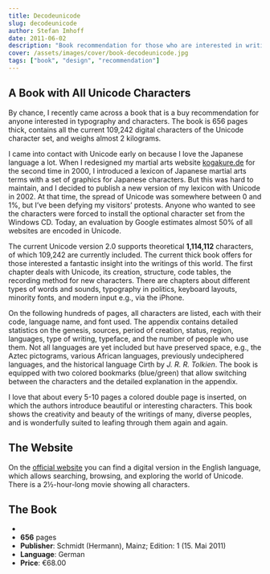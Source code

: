 ```yaml
---
title: Decodeunicode
slug: decodeunicode
author: Stefan Imhoff
date: 2011-06-02
description: "Book recommendation for those who are interested in writing and characters: 'decodeunicode - Die Schriftzeichen der Welt'. 656 pages thick, almost 2 kg heavy, and with all 109,242 current characters of the Unicode character set."
cover: /assets/images/cover/book-decodeunicode.jpg
tags: ["book", "design", "recommendation"]
---
```


## A Book with All Unicode Characters

By chance, I recently came across a book that is a buy recommendation for anyone interested in typography and characters. The book is 656 pages thick, contains all the current 109,242 digital characters of the Unicode character set, and weighs almost 2 kilograms.

I came into contact with Unicode early on because I love the Japanese language a lot. When I redesigned my martial arts website [kogakure.de](https://www.kogakure.de/) for the second time in 2000, I introduced a lexicon of Japanese martial arts terms with a set of graphics for Japanese characters. But this was hard to maintain, and I decided to publish a new version of my lexicon with Unicode in 2002. At that time, the spread of Unicode was somewhere between 0 and 1%, but I’ve been defying my visitors’ protests. Anyone who wanted to see the characters were forced to install the optional character set from the Windows CD. Today, an evaluation by Google estimates almost 50% of all websites are encoded in Unicode.

The current Unicode version 2.0 supports theoretical **1,114,112** characters, of which 109,242 are currently included. The current thick book offers for those interested a fantastic insight into the writings of this world. The first chapter deals with Unicode, its creation, structure, code tables, the recording method for new characters. There are chapters about different types of words and sounds, typography in politics, keyboard layouts, minority fonts, and modern input e.g., via the iPhone.

On the following hundreds of pages, all characters are listed, each with their code, language name, and font used. The appendix contains detailed statistics on the genesis, sources, period of creation, status, region, languages, type of writing, typeface, and the number of people who use them. Not all languages are yet included but have preserved space, e.g., the Aztec pictograms, various African languages, previously undeciphered languages, and the historical language Cirth by _J. R. R. Tolkien_. The book is equipped with two colored bookmarks (blue/green) that allow switching between the characters and the detailed explanation in the appendix.

I love that about every 5-10 pages a colored double page is inserted, on which the authors introduce beautiful or interesting characters. This book shows the creativity and beauty of the writings of many, diverse peoples, and is wonderfully suited to leafing through them again and again.

## The Website

On the [official website](http://www.decodeunicode.org/) you can find a digital version in the English language, which allows searching, browsing, and exploring the world of Unicode. There is a 2½-hour-long movie showing all characters.

## The Book

- <AffiliateLink asin="3874398137" text="decodeunicode: Die Schriftzeichen der Welt" />
- **656** pages
- **Publisher**: Schmidt (Hermann), Mainz; Edition: 1 (15. Mai 2011)
- **Language**: German
- **Price**: €68.00

<Bookshelf>
  <AmazonBook asin="3874398137" />
</Bookshelf>

